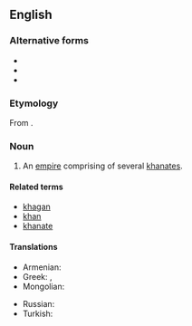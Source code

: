 ==English==

===Alternative forms===
* {{l|en|kaganate}}
* {{l|en|kaganat}}
* {{l|en|khakanate}}

===Etymology===
From {{suffix|khagan|ate|lang=en}}.

===Noun===
{{en-noun}}

# An [[empire]] comprising of several [[khanate|khanates]].

====Related terms====
* [[khagan]]
* [[khan]]
* [[khanate]]

====Translations====
{{trans-top|an empire comprising of several khanates.}}
* Armenian: {{t|hy|խաքանություն|tr=xakʿanutʿyun|sc=Armn}}
* Greek: {{t+|el|χαγανάτο|n|sc=Grek}}, {{t+|el|χανάτο|n|sc=Grek}}
* Mongolian: {{t-needed|mn}}
{{trans-mid}}
* Russian: {{t+|ru|каганат|m|tr=kaganát|sc=Cyrl}}
* Turkish: {{t-needed|tr}}
{{trans-bottom}}